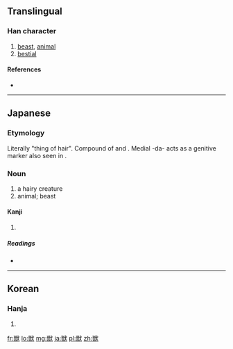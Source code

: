 {{also|獸}}
==Translingual==

===Han character===
{{Han char|rn=94|rad=犬|as=12|sn=15|four=|canj=火口戈大 (FRIK)}}

# [[beast]], [[animal]]
# [[bestial]]

====References====
* {{Han ref|kx=0719.131|dkj=20714|dj=1130.130|hdz=21369.071|uh=7363|ud=29539}}

----

==Japanese==

===Etymology===
Literally "thing of hair". Compound of {{term|毛|ke|hair}} and {{term|物|mono|thing}}. Medial -da- acts as a genitive marker also seen in {{term|果物|kudamono|fruit}}.

===Noun===
{{ja-noun|k|hira=けだもの|rom=kedamono}}

# a hairy creature
# animal; beast

====Kanji====
{{ja-kanji|grade=c|rs=犬12}}

# {{defn|Japanese|sort=犬12}}

=====Readings=====
* {{ja-readings|on=[[じゅう]] (jū)|kun=[[けもの]] (kemono), [[けだもの]] (kedamono)}}

----

==Korean==

===Hanja===
{{ko-hanja|hangeul=수|eumhun=|rv=su|mr=su|y=swu}}

# {{defn|Korean|sort=犬12}}

[[fr:獣]]
[[lo:獣]]
[[mg:獣]]
[[ja:獣]]
[[pl:獣]]
[[zh:獣]]
